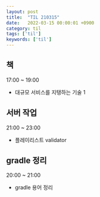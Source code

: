 ```yaml
---
layout: post
title:  "TIL 210315"
date:   2022-03-15 00:00:01 +0900
category: til
tags: ['til']
keywords: ['til']
---
```

## 책
17:00 ~ 19:00
- 대규모 서비스를 지탱하는 기술 1

## 서버 작업
21:00 ~ 23:00
- 플레이리스트 validator

## gradle 정리
20:00 ~ 21:00
- gradle 용어 정리